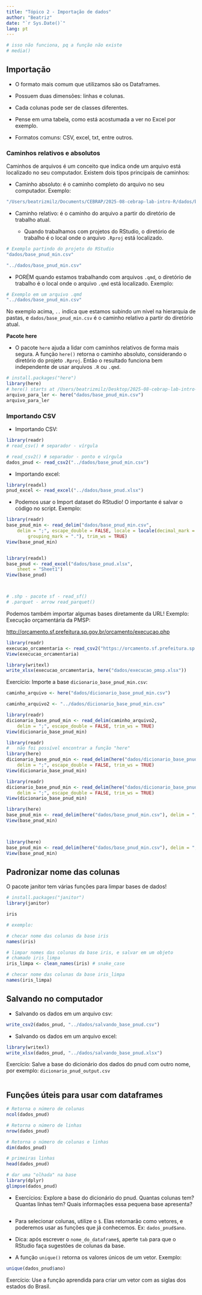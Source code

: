 ```yaml
---
title: "Tópico 2 - Importação de dados"
author: "Beatriz"
date: "`r Sys.Date()`"
lang: pt
---
```


```r
# isso não funciona, pq a função não existe
# media()
```


## Importação

- O formato mais comum que utilizamos são os Dataframes.

- Possuem duas dimensões: linhas e colunas.

- Cada colunas pode ser de classes diferentes.

- Pense em uma tabela, como está acostumada a ver no Excel por exemplo. 

- Formatos comuns: CSV, excel, txt, entre outros.

### Caminhos relativos e absolutos

Caminhos de arquivos é um conceito que indica onde um arquivo está localizado no seu computador. Existem dois tipos principais de caminhos:

- Caminho absoluto: é o caminho completo do arquivo no seu computador. Exemplo:

```r
"/Users/beatrizmilz/Documents/CEBRAP/2025-08-cebrap-lab-intro-R/dados/base_pnud_min.csv"
```


- Caminho relativo: é o caminho do arquivo a partir do diretório de trabalho atual. 

  - Quando trabalhamos com projetos do RStudio, o diretório de trabalho é o local onde o arquivo `.Rproj` está localizado. 
  
```r
# Exemplo partindo do projeto do RStudio
"dados/base_pnud_min.csv"
```

```r
"../dados/base_pnud_min.csv"
```



  - PORÉM quando estamos trabalhando com arquivos `.qmd`, o diretório de trabalho é o local onde o arquivo `.qmd` está localizado. Exemplo:

```r
# Exemplo em um arquivo .qmd
"../dados/base_pnud_min.csv"
```

No exemplo acima, `..` indica que estamos subindo um nível na hierarquia de pastas, e `dados/base_pnud_min.csv` é o caminho relativo a partir do diretório atual.

**Pacote here**

- O pacote `here` ajuda a lidar com caminhos relativos de forma mais segura. A função `here()` retorna o caminho absoluto, considerando o diretório do projeto `.Rproj`. Então o resultado funciona bem independente de usar arquivos `.R` ou `.qmd`.


```r
# install.packages("here")
library(here)
# here() starts at /Users/beatrizmilz/Desktop/2025-08-cebrap-lab-intro-R-main
arquivo_para_ler <- here("dados/base_pnud_min.csv")
arquivo_para_ler
```


### Importando CSV

- Importando CSV:

```r
library(readr)
# read_csv() # separador - vírgula

# read_csv2() # separador - ponto e vírgula
dados_pnud <- read_csv2("../dados/base_pnud_min.csv")
```

- Importando excel:

```r
library(readxl)
pnud_excel <- read_excel("../dados/base_pnud.xlsx")
```

- Podemos usar o Import dataset do RStudio! O importante é salvar o código no script. Exemplo:

```r
library(readr)
base_pnud_min <- read_delim("dados/base_pnud_min.csv", 
    delim = ";", escape_double = FALSE, locale = locale(decimal_mark = ",", 
        grouping_mark = "."), trim_ws = TRUE)
View(base_pnud_min)


library(readxl)
base_pnud <- read_excel("dados/base_pnud.xlsx", 
    sheet = "Sheet1")
View(base_pnud)



# .shp - pacote sf - read_sf()
# .parquet - arrow read_parquet()
```




Podemos também importar algumas bases diretamente da URL! 
Exemplo: Execução orçamentária da PMSP:

<http://orcamento.sf.prefeitura.sp.gov.br/orcamento/execucao.php>

```r
library(readr)
execucao_orcamentaria <- read_csv2("https://orcamento.sf.prefeitura.sp.gov.br/orcamento/uploads/2025/basedadosexecucao_0825.csv", locale = locale(encoding = "ISO-8859-1"))
View(execucao_orcamentaria)

library(writexl)
write_xlsx(execucao_orcamentaria, here("dados/execucao_pmsp.xlsx"))
```



Exercício: Importe a base `dicionario_base_pnud_min.csv`:

```r

caminho_arquivo <- here("dados/dicionario_base_pnud_min.csv")

caminho_arquivo2 <- "../dados/dicionario_base_pnud_min.csv"

library(readr)
dicionario_base_pnud_min <- read_delim(caminho_arquivo2, 
    delim = ";", escape_double = FALSE, trim_ws = TRUE)
View(dicionario_base_pnud_min)
```
```r
library(readr)
#   não foi possível encontrar a função "here"
library(here)
dicionario_base_pnud_min <- read_delim(here("dados/dicionario_base_pnud_min.csv"), 
    delim = ";", escape_double = FALSE, trim_ws = TRUE)
View(dicionario_base_pnud_min)
```


```r
library(readr)
dicionario_base_pnud_min <- read_delim(here("dados/dicionario_base_pnud_min.csv"), 
    delim = ";", escape_double = FALSE, trim_ws = TRUE)
View(dicionario_base_pnud_min)
```

```r
library(here)
base_pnud_min <- read_delim(here("dados/base_pnud_min.csv"), delim = ";", escape_double = FALSE, trim_ws = TRUE) 
View(base_pnud_min)



library(here)
base_pnud_min <- read_delim(here("dados/base_pnud_min.csv"), delim = ";", escape_double = FALSE, trim_ws = TRUE) 
View(base_pnud_min)
```


## Padronizar nome das colunas

O pacote janitor tem várias funções para limpar bases de dados!

```r
# install.packages("janitor")
library(janitor)

iris

# exemplo:

# checar nome das colunas da base iris
names(iris)

# limpar nomes das colunas da base iris, e salvar em um objeto
# chamado iris_limpa
iris_limpa <- clean_names(iris) # snake_case

# checar nome das colunas da base iris_limpa
names(iris_limpa) 
```


## Salvando no computador

- Salvando os dados em um arquivo csv:

```r
write_csv2(dados_pnud, "../dados/salvando_base_pnud.csv")
```

- Salvando os dados em um arquivo excel:

```r
library(writexl)
write_xlsx(dados_pnud, "../dados/salvando_base_pnud.xlsx")
```

Exercício: Salve a base do dicionário dos dados do pnud com outro nome, por exemplo: `dicionario_pnud_output.csv`

```r

```


## Funções úteis para usar com dataframes

```r
# Retorna o número de colunas 
ncol(dados_pnud)

# Retorna o número de linhas
nrow(dados_pnud)

# Retorna o número de colunas e linhas
dim(dados_pnud)

# primeiras linhas
head(dados_pnud)

# dar uma "olhada" na base
library(dplyr)
glimpse(dados_pnud)
```


- Exercícios: Explore a base do dicionário do pnud. Quantas colunas tem? Quantas linhas tem? Quais informações essa pequena base apresenta?

```r

```



- Para selecionar colunas, utilize o `$`. Elas retornarão como vetores, e poderemos usar as funções que já conhecemos. Ex: `dados_pnud$ano`.


- Dica: após escrever o `nome_do_dataframe$`, aperte `tab` para que o RStudio faça sugestões de colunas da base.

- A função `unique()` retorna os valores únicos de um vetor. Exemplo: 

```r
unique(dados_pnud$ano)
```

Exercício: Use a função aprendida para criar um vetor com as siglas dos estados do Brasil.

```r

```

